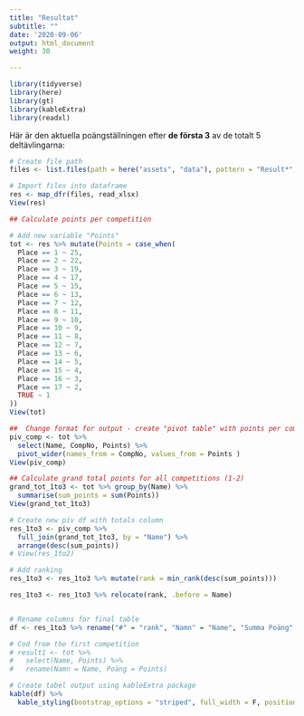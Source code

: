 ```yaml
---
title: "Resultat"
subtitle: ""
date: '2020-09-06'
output: html_document
weight: 30

---
```


```r
library(tidyverse)
library(here)
library(gt)
library(kableExtra)
library(readxl)
```

Här är den aktuella poängställningen efter **de första 3** av de totalt 5 deltävlingarna:

```r
# Create file path
files <- list.files(path = here("assets", "data"), pattern = "Result*", full.names = T)

# Import files into dataframe
res <- map_dfr(files, read_xlsx)
View(res)

## Calculate points per competition

# Add new variable "Points"
tot <- res %>% mutate(Points = case_when(
  Place == 1 ~ 25,
  Place == 2 ~ 22,
  Place == 3 ~ 19,
  Place == 4 ~ 17,
  Place == 5 ~ 15,
  Place == 6 ~ 13,
  Place == 7 ~ 12,
  Place == 8 ~ 11,
  Place == 9 ~ 10,
  Place == 10 ~ 9,
  Place == 11 ~ 8,
  Place == 12 ~ 7,
  Place == 13 ~ 6,
  Place == 14 ~ 5,
  Place == 15 ~ 4,
  Place == 16 ~ 3,
  Place == 17 ~ 2,
  TRUE ~ 1
))
View(tot)

##  Change format for output - create "pivot table" with points per competition
piv_comp <- tot %>% 
  select(Name, CompNo, Points) %>% 
  pivot_wider(names_from = CompNo, values_from = Points )
View(piv_comp)

## Calculate grand total points for all competitions (1-2)
grand_tot_1to3 <- tot %>% group_by(Name) %>%
  summarise(sum_points = sum(Points))
View(grand_tot_1to3)

# Create new piv df with totals column
res_1to3 <- piv_comp %>%
  full_join(grand_tot_1to3, by = "Name") %>% 
  arrange(desc(sum_points))
# View(res_1to2)

# Add ranking
res_1to3 <- res_1to3 %>% mutate(rank = min_rank(desc(sum_points)))

res_1to3 <- res_1to3 %>% relocate(rank, .before = Name)


# Rename columns for final table
df <- res_1to3 %>% rename("#" = "rank", "Namn" = "Name", "Summa Poäng" = "sum_points")

```



```r

# Cod from the first competition
# result1 <- tot %>% 
#   select(Name, Points) %>% 
#   rename(Namn = Name, Poäng = Points)

# Create tabel output using kableExtra package
kable(df) %>%
  kable_styling(bootstrap_options = "striped", full_width = F, position = "left")
  
```

